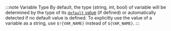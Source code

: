:::note Variable Type
By default, the type (string, int, bool) of variable will be determined by the type of its [`default` value](#default) (if defined) or automatically detected if no default value is defined. To explicitly use the value of a variable as a string, use `$!{VAR_NAME}` instead of `${VAR_NAME}`.
:::
